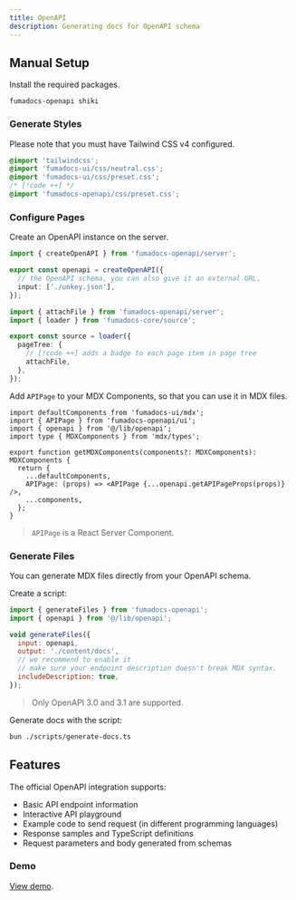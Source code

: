 ```yaml
---
title: OpenAPI
description: Generating docs for OpenAPI schema
---
```


## Manual Setup

Install the required packages.

```package-install
fumadocs-openapi shiki
```

### Generate Styles

Please note that you must have Tailwind CSS v4 configured.

```css title="Tailwind CSS"
@import 'tailwindcss';
@import 'fumadocs-ui/css/neutral.css';
@import 'fumadocs-ui/css/preset.css';
/* [!code ++] */
@import 'fumadocs-openapi/css/preset.css';
```

### Configure Pages

Create an OpenAPI instance on the server.

```ts title="lib/openapi.ts"
import { createOpenAPI } from 'fumadocs-openapi/server';

export const openapi = createOpenAPI({
  // the OpenAPI schema, you can also give it an external URL.
  input: ['./unkey.json'],
});
```

```ts title="lib/source.ts"
import { attachFile } from 'fumadocs-openapi/server';
import { loader } from 'fumadocs-core/source';

export const source = loader({
  pageTree: {
    // [!code ++] adds a badge to each page item in page tree
    attachFile,
  },
});
```

Add `APIPage` to your MDX Components, so that you can use it in MDX files.

```tsx title="mdx-components.tsx"
import defaultComponents from 'fumadocs-ui/mdx';
import { APIPage } from 'fumadocs-openapi/ui';
import { openapi } from '@/lib/openapi';
import type { MDXComponents } from 'mdx/types';

export function getMDXComponents(components?: MDXComponents): MDXComponents {
  return {
    ...defaultComponents,
    APIPage: (props) => <APIPage {...openapi.getAPIPageProps(props)} />,
    ...components,
  };
}
```

> `APIPage` is a React Server Component.

### Generate Files

You can generate MDX files directly from your OpenAPI schema.

Create a script:

```js title="scripts/generate-docs.ts"
import { generateFiles } from 'fumadocs-openapi';
import { openapi } from '@/lib/openapi';

void generateFiles({
  input: openapi,
  output: './content/docs',
  // we recommend to enable it
  // make sure your endpoint description doesn't break MDX syntax.
  includeDescription: true,
});
```

> Only OpenAPI 3.0 and 3.1 are supported.

Generate docs with the script:

```bash
bun ./scripts/generate-docs.ts
```

## Features

The official OpenAPI integration supports:

- Basic API endpoint information
- Interactive API playground
- Example code to send request (in different programming languages)
- Response samples and TypeScript definitions
- Request parameters and body generated from schemas

### Demo

[View demo](/docs/openapi).
